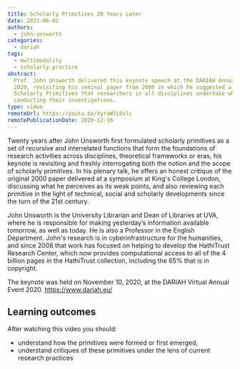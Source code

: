 ```yaml
---
title: Scholarly Primitives 20 Years Later
date: 2021-06-02
authors:
  - john-unsworth
categories:
  - dariah
tags:
  - multimodality
  - scholarly-practice
abstract:
  Prof. John Unsworth delivered this keynote speech at the DARIAH Annual Event
  2020, revisiting his seminal paper from 2000 in which he suggested a set of
  Scholarly Primitives that researchers in all disciplines undertake when
  conducting their investigations.
type: video
remoteUrl: https://youtu.be/XyruWlLDvlc
remotePublicationDate: 2020-12-16
---
```


Twenty years after John Unsworth first formulated scholarly primitives as a set
of recursive and interrelated functions that form the foundations of research
activities across disciplines, theoretical frameworks or eras, his keynote is
revisiting and freshly interrogating both the notion and the scope of scholarly
primitives. In his plenary talk, he offers an honest critique of the original
2000 paper delivered at a symposium at King's College London, discussing what he
perceives as its weak points, and also reviewing each primitive in the light of
technical, social and scholarly developments since the turn of the 21st century.

John Unsworth is the University Librarian and Dean of Libraries at UVA, where he
is responsible for making yesterday’s information available tomorrow, as well as
today. He is also a Professor in the English Department. John's research is in
cyberinfrastructure for the humanities, and since 2008 that work has focused on
helping to develop the HathiTrust Research Center, which now provides
computational access to all of the 4 billion pages in the HathiTrust collection,
including the 65% that is in copyright.

The keynote was held on November 10, 2020, at the DARIAH Virtual Annual
Event 2020. https://www.dariah.eu/

## Learning outcomes

After watching this video you should:

- understand how the primitives were formed or first emerged,
- understand critiques of these primitives under the lens of current research
  practices

<VideoCard
  title="Click to view"
  subtitle="Scholarly Primitives 20 Years Later"
  id="XyruWlLDvlc"
  image="john-unsworth-keynote.png"
/>
